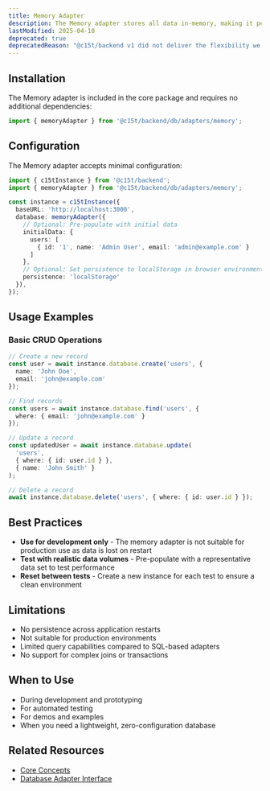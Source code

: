 ```yaml
---
title: Memory Adapter
description: The Memory adapter stores all data in-memory, making it perfect for development, testing, and prototyping. Data is lost when the application restarts.
lastModified: 2025-04-10
deprecated: true
deprecatedReason: "@c15t/backend v1 did not deliver the flexibility we wanted and fell short of our standards. It is now deprecated as we work on a full rewrite, with v2 entering canary soon. This does not affect Consent.io deployments, which remain stable"
---
```

## Installation

The Memory adapter is included in the core package and requires no additional dependencies:

```typescript
import { memoryAdapter } from '@c15t/backend/db/adapters/memory';
```

## Configuration

The Memory adapter accepts minimal configuration:

```typescript
import { c15tInstance } from '@c15t/backend';
import { memoryAdapter } from '@c15t/backend/db/adapters/memory';

const instance = c15tInstance({
  baseURL: 'http://localhost:3000',
  database: memoryAdapter({
    // Optional: Pre-populate with initial data
    initialData: {
      users: [
        { id: '1', name: 'Admin User', email: 'admin@example.com' }
      ]
    },
    // Optional: Set persistence to localStorage in browser environments
    persistence: 'localStorage'
  }),
});
```

## Usage Examples

### Basic CRUD Operations

```typescript
// Create a new record
const user = await instance.database.create('users', {
  name: 'John Doe',
  email: 'john@example.com'
});

// Find records
const users = await instance.database.find('users', {
  where: { email: 'john@example.com' }
});

// Update a record
const updatedUser = await instance.database.update(
  'users',
  { where: { id: user.id } },
  { name: 'John Smith' }
);

// Delete a record
await instance.database.delete('users', { where: { id: user.id } });
```

## Best Practices

- **Use for development only** - The memory adapter is not suitable for production use as data is lost on restart
- **Test with realistic data volumes** - Pre-populate with a representative data set to test performance
- **Reset between tests** - Create a new instance for each test to ensure a clean environment

## Limitations

- No persistence across application restarts
- Not suitable for production environments
- Limited query capabilities compared to SQL-based adapters
- No support for complex joins or transactions

## When to Use

- During development and prototyping
- For automated testing
- For demos and examples
- When you need a lightweight, zero-configuration database

## Related Resources

- [Core Concepts](/backend/core-concepts)
- [Database Adapter Interface](/backend/database-adapters)